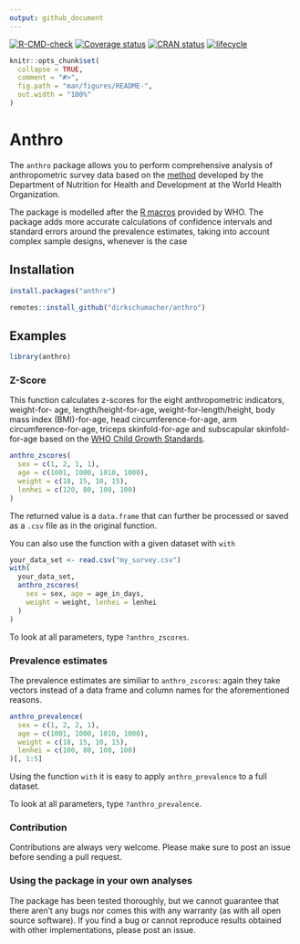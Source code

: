 ```yaml
---
output: github_document
---
```

<!-- badges: start -->
[![R-CMD-check](https://github.com/dirkschumacher/anthro/workflows/R-CMD-check/badge.svg)](https://github.com/dirkschumacher/anthro/actions)
[![Coverage status](https://codecov.io/gh/dirkschumacher/anthro/branch/master/graph/badge.svg)](https://codecov.io/github/dirkschumacher/anthro?branch=master)
[![CRAN status](https://www.r-pkg.org/badges/version/anthro)](https://cran.r-project.org/package=anthro)
[![lifecycle](https://img.shields.io/badge/lifecycle-maturing-blue.svg)](https://www.tidyverse.org/lifecycle/#maturing)
<!-- badges: end -->

```r
knitr::opts_chunk$set(
  collapse = TRUE,
  comment = "#>",
  fig.path = "man/figures/README-",
  out.width = "100%"
)
```

# Anthro

The `anthro` package allows you to perform comprehensive analysis of anthropometric survey data based on the [method](https://www.who.int/childgrowth/standards/en/) developed by the Department of Nutrition for Health and Development at the World Health Organization.

The package is modelled after the [R macros](https://www.who.int/childgrowth/software/en/) provided by WHO. The package adds more accurate calculations of confidence intervals and standard errors around the prevalence estimates, taking into account complex sample designs, whenever is the case

## Installation

```r
install.packages("anthro")
```

```r
remotes::install_github("dirkschumacher/anthro")
```

## Examples

```r
library(anthro)
```

### Z-Score

This function calculates z-scores for the eight anthropometric indicators, weight-for- age, length/height-for-age, weight-for-length/height, body mass index (BMI)-for-age, head circumference-for-age, arm circumference-for-age, triceps skinfold-for-age and subscapular skinfold-for-age based on the [WHO Child Growth Standards](https://www.who.int/childgrowth/standards/en/).


```r
anthro_zscores(
  sex = c(1, 2, 1, 1),
  age = c(1001, 1000, 1010, 1000),
  weight = c(18, 15, 10, 15),
  lenhei = c(120, 80, 100, 100)
)
```

The returned value is a `data.frame` that can further be processed or saved as a `.csv` file as in the original function.

You can also use the function with a given dataset with `with`

```r
your_data_set <- read.csv("my_survey.csv")
with(
  your_data_set,
  anthro_zscores(
    sex = sex, age = age_in_days,
    weight = weight, lenhei = lenhei
  )
)
```

To look at all parameters, type `?anthro_zscores`.

### Prevalence estimates

The prevalence estimates are similiar to `anthro_zscores`: again they take vectors instead of a data frame and column names for the aforementioned reasons.

```r
anthro_prevalence(
  sex = c(1, 2, 2, 1),
  age = c(1001, 1000, 1010, 1000),
  weight = c(18, 15, 10, 15),
  lenhei = c(100, 80, 100, 100)
)[, 1:5]
```

Using the function `with` it is easy to apply `anthro_prevalence` to a full dataset.

To look at all parameters, type `?anthro_prevalence`.

### Contribution

Contributions are always very welcome. Please make sure to post an issue before sending a pull request.

### Using the package in your own analyses

The package has been tested thoroughly, but we cannot guarantee that there aren't any bugs nor comes this with any warranty (as with all open source software). If you find a bug or cannot reproduce results obtained with other implementations, please post an issue.
